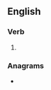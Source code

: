 ==English==

===Verb===
{{head|en|present participle}}

# {{present participle of|sole|lang=en|nocat=1}}

===Anagrams===
* {{anagrams|en|Gilson|Goslin|Ligons|Lingos|lingos|logins|losing}}